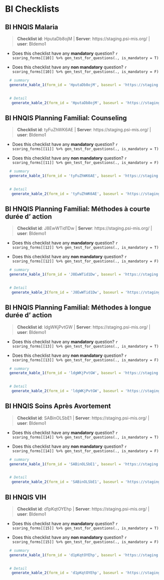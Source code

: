 # BI Checklists {#BI}


## BI HNQIS Malaria 

    
>__Checklist id__: HputaDb8ojM   | __Server__: https://staging.psi-mis.org/ | __user__: BIdemo1 


    
- Does this checklist have any __mandatory__ question? `r scoring_forms[[10]] %>% gen_test_for_questions(., is_mandatory = T)`
    
- Does this checklist have any __non mandatory__ question? `r scoring_forms[[10]] %>% gen_test_for_questions(., is_mandatory = F)`

```r

  # summary
  generate_kable_1(form_id = 'HputaDb8ojM', baseurl = 'https://staging.psi-mis.org/')
  

  # Detail
   generate_kable_2(form_id = 'HputaDb8ojM', baseurl = 'https://staging.psi-mis.org/', ignore_text = T, ignore_parent = T, ignore_real_or_simulated = T)


```

## BI HNQIS Planning Familial: Counseling 

    
>__Checklist id__: tyFuZhWK6AE   | __Server__: https://staging.psi-mis.org/ | __user__: BIdemo1 


    
- Does this checklist have any __mandatory__ question? `r scoring_forms[[11]] %>% gen_test_for_questions(., is_mandatory = T)`
    
- Does this checklist have any __non mandatory__ question? `r scoring_forms[[11]] %>% gen_test_for_questions(., is_mandatory = F)`

```r

  # summary
  generate_kable_1(form_id = 'tyFuZhWK6AE', baseurl = 'https://staging.psi-mis.org/')
  

  # Detail
   generate_kable_2(form_id = 'tyFuZhWK6AE', baseurl = 'https://staging.psi-mis.org/', ignore_text = T, ignore_parent = T, ignore_real_or_simulated = T)


```

## BI HNQIS Planning Familial: Méthodes à courte durée d' action 

    
>__Checklist id__: J8EwWTid1Dw   | __Server__: https://staging.psi-mis.org/ | __user__: BIdemo1 


    
- Does this checklist have any __mandatory__ question? `r scoring_forms[[12]] %>% gen_test_for_questions(., is_mandatory = T)`
    
- Does this checklist have any __non mandatory__ question? `r scoring_forms[[12]] %>% gen_test_for_questions(., is_mandatory = F)`

```r

  # summary
  generate_kable_1(form_id = 'J8EwWTid1Dw', baseurl = 'https://staging.psi-mis.org/')
  

  # Detail
   generate_kable_2(form_id = 'J8EwWTid1Dw', baseurl = 'https://staging.psi-mis.org/', ignore_text = T, ignore_parent = T, ignore_real_or_simulated = T)


```

## BI HNQIS Planning Familial: Méthodes à longue durée d' action 

    
>__Checklist id__: ldgWKjPvtGW   | __Server__: https://staging.psi-mis.org/ | __user__: BIdemo1 


    
- Does this checklist have any __mandatory__ question? `r scoring_forms[[13]] %>% gen_test_for_questions(., is_mandatory = T)`
    
- Does this checklist have any __non mandatory__ question? `r scoring_forms[[13]] %>% gen_test_for_questions(., is_mandatory = F)`

```r

  # summary
  generate_kable_1(form_id = 'ldgWKjPvtGW', baseurl = 'https://staging.psi-mis.org/')
  

  # Detail
   generate_kable_2(form_id = 'ldgWKjPvtGW', baseurl = 'https://staging.psi-mis.org/', ignore_text = T, ignore_parent = T, ignore_real_or_simulated = T)


```

## BI HNQIS Soins Après Avortement 

    
>__Checklist id__: SABinOLSbE1   | __Server__: https://staging.psi-mis.org/ | __user__: BIdemo1 


    
- Does this checklist have any __mandatory__ question? `r scoring_forms[[14]] %>% gen_test_for_questions(., is_mandatory = T)`
    
- Does this checklist have any __non mandatory__ question? `r scoring_forms[[14]] %>% gen_test_for_questions(., is_mandatory = F)`

```r

  # summary
  generate_kable_1(form_id = 'SABinOLSbE1', baseurl = 'https://staging.psi-mis.org/')
  

  # Detail
   generate_kable_2(form_id = 'SABinOLSbE1', baseurl = 'https://staging.psi-mis.org/', ignore_text = T, ignore_parent = T, ignore_real_or_simulated = T)


```

## BI HNQIS VIH 

    
>__Checklist id__: d1pKqtOYEhp   | __Server__: https://staging.psi-mis.org/ | __user__: BIdemo1 


    
- Does this checklist have any __mandatory__ question? `r scoring_forms[[15]] %>% gen_test_for_questions(., is_mandatory = T)`
    
- Does this checklist have any __non mandatory__ question? `r scoring_forms[[15]] %>% gen_test_for_questions(., is_mandatory = F)`

```r

  # summary
  generate_kable_1(form_id = 'd1pKqtOYEhp', baseurl = 'https://staging.psi-mis.org/')
  

  # Detail
   generate_kable_2(form_id = 'd1pKqtOYEhp', baseurl = 'https://staging.psi-mis.org/', ignore_text = T, ignore_parent = T, ignore_real_or_simulated = T)


```
